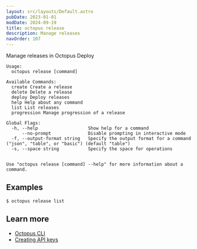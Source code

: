 ```yaml
---
layout: src/layouts/Default.astro
pubDate: 2023-01-01
modDate: 2024-09-19
title: octopus release
description: Manage releases
navOrder: 107
---
```


Manage releases in Octopus Deploy

```
Usage:
  octopus release [command]

Available Commands:
  create Create a release
  delete Delete a release
  deploy Deploy releases
  help Help about any command
  list List releases
  progression Manage progression of a release

Global Flags:
  -h, --help                   Show help for a command
      --no-prompt              Disable prompting in interactive mode
  -f, --output-format string   Specify the output format for a command ("json", "table", or "basic") (default "table")
  -s, --space string           Specify the space for operations


Use "octopus release [command] --help" for more information about a command.
```

## Examples

<SamplesInstance />

```
$ octopus release list

```

## Learn more

- [Octopus CLI](/docs/octopus-rest-api/cli)
- [Creating API keys](/docs/octopus-rest-api/how-to-create-an-api-key)